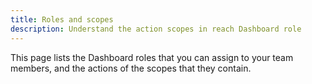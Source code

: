 ```yaml
---
title: Roles and scopes
description: Understand the action scopes in reach Dashboard role
---
```


This page lists the Dashboard roles that you can assign to your team members, and the actions of the scopes that they contain.

